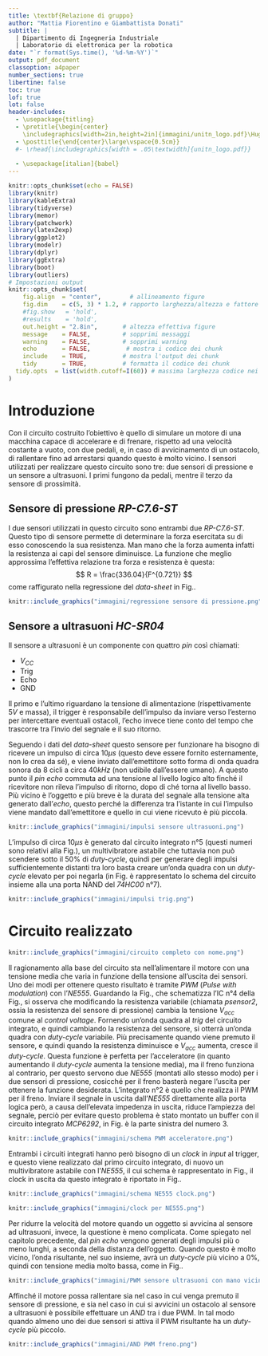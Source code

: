 ```yaml
---
title: \textbf{Relazione di gruppo}
author: "Mattia Fiorentino e Giambattista Donati"
subtitle: |
  | Dipartimento di Ingegneria Industriale
  | Laboratorio di elettronica per la robotica
date: "`r format(Sys.time(), '%d-%m-%Y')`"
output: pdf_document
classoption: a4paper
number_sections: true
libertine: false
toc: true
lof: true
lot: false
header-includes:
  - \usepackage{titling}
  - \pretitle{\begin{center}
    \includegraphics[width=2in,height=2in]{immagini/unitn_logo.pdf}\Huge\\\vspace{0.5cm}}
  - \posttitle{\end{center}\large\vspace{0.5cm}}
  #- \rhead{\includegraphics[width = .05\textwidth]{unitn_logo.pdf}}
  
  - \usepackage[italian]{babel}
---
```



```r
knitr::opts_chunk$set(echo = FALSE)
library(knitr)
library(kableExtra)
library(tidyverse)
library(memor)
library(patchwork)
library(latex2exp)
library(ggplot2)
library(modelr)
library(dplyr)
library(ggExtra)
library(boot)
library(outliers)
# Impostazioni output
knitr::opts_chunk$set(
	fig.align  = "center",        # allineamento figure
	fig.dim    = c(5, 3) * 1.2, # rapporto larghezza/altezza e fattore di scala
	#fig.show   = 'hold',
	#results    = 'hold',
	out.height = "2.8in",       # altezza effettiva figure
	message    = FALSE,         # sopprimi messaggi
	warning    = FALSE,         # sopprimi warning
	echo       = FALSE,          # mostra i codice dei chunk
	include    = TRUE,          # mostra l'output dei chunk
	tidy       = TRUE,          # formatta il codice dei chunk
  tidy.opts  = list(width.cutoff=I(60)) # massima larghezza codice nei chunk
)
```

# Introduzione

Con il circuito costruito l'obiettivo è quello di simulare un motore di una macchina capace di accelerare e di frenare, rispetto ad una velocità costante a vuoto, con due pedali, e, in caso di avvicinamento di un ostacolo, di rallentare fino ad arrestarsi quando questo è molto vicino.
I sensori utilizzati per realizzare questo circuito sono tre: due sensori di pressione e un sensore a ultrasuoni. I primi fungono da pedali, mentre il terzo da sensore di prossimità.

## Sensore di pressione *RP-C7.6-ST*
I due sensori utilizzati in questo circuito sono entrambi due *RP-C7.6-ST*. Questo tipo di sensore permette di determinare la forza esercitata su di esso conoscendo la sua resistenza. Man mano che la forza aumenta infatti la resistenza ai capi del sensore diminuisce. La funzione che meglio approssima l'effettiva relazione tra forza e resistenza è questa:
$$
  R = \frac{336.04}{F^{0.721}} 
$$
come raffigurato nella regressione del *data-sheet* in Fig.\ref{fig:regressione}.

```r
knitr::include_graphics("immagini/regressione sensore di pressione.png")
```


## Sensore a ultrasuoni *HC-SR04*
Il sensore a ultrasuoni è un componente con quattro *pin* così chiamati:

- $V_{CC}$
- Trig
- Echo
- GND

Il primo e l'ultimo riguardano la tensione di alimentazione (rispettivamente $5V$ e massa), il trigger è responsabile dell'impulso da inviare verso l'esterno per intercettare eventuali ostacoli, l'echo invece tiene conto del tempo che trascorre tra l'invio del segnale e il suo ritorno.

Seguendo i dati del *data-sheet* questo sensore per funzionare ha bisogno di ricevere un impulso di circa $10\mu s$ (questo deve essere fornito esternamente, non lo crea da sé), e viene inviato dall'emettitore sotto forma di onda quadra sonora da 8 cicli a circa $40kHz$ (non udibile dall'essere umano). A questo punto il *pin* *echo* commuta ad una tensione al livello logico alto finché il ricevitore non rileva l'impulso di ritorno, dopo di ché torna al livello basso. Più vicino è l'oggetto e più breve è la durata del segnale alla tensione alta generato dall'*echo*, questo perché la differenza tra l'istante in cui l'impulso viene mandato dall'emettitore e quello in cui viene ricevuto è più piccola.

```r
knitr::include_graphics("immagini/impulsi sensore ultrasuoni.png")
```

L'impulso di circa $10\mu s$ è generato dal circuito integrato n°5 (questi numeri sono relativi alla Fig.\ref{fig:circ_tot}), un multivibratore astabile che tuttavia non può scendere sotto il $50\%$ di *duty-cycle*, quindi per generare degli impulsi sufficientemente distanti tra loro basta creare un'onda quadra con un *duty-cycle* elevato per poi negarla (in Fig.\ref{fig:pulse_trig} è rappresentato lo schema del circuito insieme alla una porta NAND del *74HC00* n°7).  

```r
knitr::include_graphics("immagini/impulsi trig.png")
```

# Circuito realizzato

```r
knitr::include_graphics("immagini/circuito completo con nome.png")
```

Il ragionamento alla base del circuito sta nell'alimentare il motore con una tensione media che varia in funzione della tensione all'uscita dei sensori. Uno dei modi per ottenere questo risultato è tramite *PWM* (*Pulse with modulation*) con l'*NE555*.
Guardando la Fig.\ref{fig:schema_PWM}, che schematizza l'IC n°4 della Fig.\ref{fig:circ_tot}, si osserva che modificando la resistenza variabile (chiamata *psensor2*, ossia la resistenza del sensore di pressione) cambia la tensione $V_{acc}$ comune al *control voltage*. Fornendo un'onda quadra al *trig* del circuito integrato, e quindi cambiando la resistenza del sensore, si otterrà un'onda quadra con *duty-cycle* variabile. Più precisamente quando viene premuto il sensore, e quindi quando la resistenza diminuisce e $V_{acc}$ aumenta, cresce il *duty-cycle*. Questa funzione è perfetta per l'acceleratore (in quanto aumentando il *duty-cycle* aumenta la tensione media), ma il freno funziona al contrario, per questo servono due *NE555* (montati allo stesso modo) per i due sensori di pressione, cosicché per il freno basterà negare l'uscita per ottenere la funzione desiderata. L'integrato n°2 è quello che realizza il PWM per il freno. Inviare il segnale in uscita dall'*NE555* direttamente alla porta logica però, a causa dell'elevata impedenza in uscita, riduce l'ampiezza del segnale, perciò per evitare questo problema è stato montato un buffer con il circuito integrato *MCP6292*, in Fig.\ref{fig:circ_tot} è la parte sinistra del numero 3.

```r
knitr::include_graphics("immagini/schema PWM acceleratore.png")
```

Entrambi i circuiti integrati hanno però bisogno di un *clock* in *input* al trigger, e questo viene realizzato dal primo circuito integrato, di nuovo un multivibratore astabile con l'*NE555*, il cui schema è rappresentato in Fig.\ref{fig:schema_clock}, il clock in uscita da questo integrato è riportato in Fig.\ref{fig:clock}.

```r
knitr::include_graphics("immagini/schema NE555 clock.png")
```

```r
knitr::include_graphics("immagini/clock per NE555.png")
```

Per ridurre la velocità del motore quando un oggetto si avvicina al sensore ad ultrasuoni, invece, la questione è meno complicata. Come spiegato nel capitolo precedente, dal *pin echo* vengono generati degli impulsi più o meno lunghi, a seconda della distanza dell'oggetto. Quando questo è molto vicino, l'onda risultante, nel suo insieme, avrà un *duty-cycle* più vicino a $0\%$, quindi con tensione media molto bassa, come in Fig.\ref{fig:PWM ultrasuoni}. 

```r
knitr::include_graphics("immagini/PWM sensore ultrasuoni con mano vicina.png")
```

Affinché il motore possa rallentare sia nel caso in cui venga premuto il sensore di pressione, e sia nel caso in cui si avvicini un ostacolo al sensore a ultrasuoni è possibile effettuare un *AND* tra i due PWM. In tal modo quando almeno uno dei due sensori si attiva il PWM risultante ha un *duty-cycle* più piccolo.

```r
knitr::include_graphics("immagini/AND PWM freno.png")
```


















